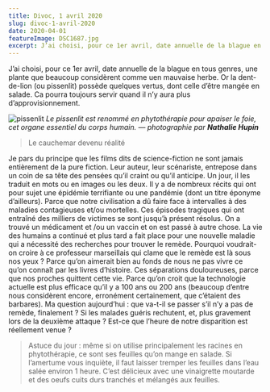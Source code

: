 ```yaml
---
title: Divoc, 1 avril 2020
slug: divoc-1-avril-2020
date: 2020-04-01
featureImage: DSC1687.jpg
excerpt: J’ai choisi, pour ce 1er avril, date annuelle de la blague en tous genres, une plante que beaucoup considèrent comme uen mauvaise herbe...
---
```


J’ai choisi, pour ce 1er avril, date annuelle de la blague en tous genres, une plante que beaucoup considèrent comme uen mauvaise herbe. Or la dent-de-lion (ou pissenlit) possède quelques vertus, dont celle d’être mangée en salade. Ca pourra toujours servir quand il n’y aura plus d’approvisionnement.

![pissenlit](DSC1687.jpg)
_Le pissenlit est renommé en phytothérapie pour apaiser le foie, cet organe essentiel du corps humain. — photographie par **Nathalie Hupin**_

> Le cauchemar devenu réalité

Je pars du principe que les films dits de science-fiction ne sont jamais entièrement de la pure fiction. Leur auteur, leur scénariste, entrepose dans un coin de sa tête des pensées qu’il craint ou qu’il anticipe. Un jour, il les traduit en mots ou en images ou les deux. Il y a de nombreux récits qui ont pour sujet une épidémie terrifiante ou une pandémie (dont un titre éponyme d’ailleurs). Parce que notre civilisation a dû faire face à intervalles à des maladies contagieuses et/ou mortelles. Ces épisodes tragiques qui ont entraîné des milliers de victimes se sont jusqu’à présent résolus. On a trouvé un médicament et /ou un vaccin et on est passé à autre chose. La vie des humains a continué et plus tard a fait place pour une nouvelle maladie qui a nécessité des recherches pour trouver le remède. Pourquoi voudrait-on croire à ce professeur marseillais qui clame que le remède est là sous nos yeux ? Parce qu’on aimerait bien au fonds de nous ne pas vivre ce qu’on connaît par les livres d’histoire. Ces séparations douloureuses, parce que nos proches quittent cette vie. Parce qu’on croit que la technologie actuelle est plus efficace qu’il y a 100 ans ou 200 ans (beaucoup d’entre nous considèrent encore, erronément certainement, que c’étaient des barbares). Ma question aujourd’hui : que va-t-il se passer s’il n’y a pas de remède, finalement ? Si les malades guéris rechutent, et, plus gravement lors de la deuxième attaque ? Est-ce que l’heure de notre disparition est réellement venue ?

> Astuce du jour : même si on utilise principalement les racines en phytothérapie, ce sont ses feuilles qu’on mange en salade. Si l’amertume vous inquiète, il faut laisser tremper les feuilles dans l’eau salée environ 1 heure. C’est délicieux avec une vinaigrette moutarde et des oeufs cuits durs tranchés et mélangés aux feuilles.
